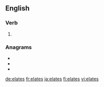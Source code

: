 ==English==

===Verb===
{{head|en|verb form}}

# {{en-third-person singular of|elate}}

===Anagrams===
* {{l|en|stelae}}
* {{l|en|teasel}}
* {{l|en|teasle}}

[[de:elates]]
[[fr:elates]]
[[ja:elates]]
[[fi:elates]]
[[vi:elates]]